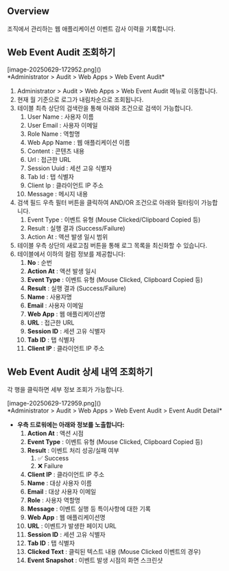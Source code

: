 ## Overview

조직에서 관리하는 웹 애플리케이션 이벤트 감사 이력을 기록합니다.


## Web Event Audit 조회하기

<p align="center">
<div>[image-20250629-172952.png]()</div>
*Administrator &gt; Audit &gt; Web Apps &gt; Web Event Audit*
</p>

1. Administrator &gt; Audit &gt; Web Apps &gt; Web Event Audit 메뉴로 이동합니다.
2. 현재 월 기준으로 로그가 내림차순으로 조회됩니다.
3. 테이블 최측 상단의 검색란을 통해 아래와 조건으로 검색이 가능합니다.
    1. User Name : 사용자 이름
    2. User Email : 사용자 이메일
    3. Role Name : 역할명
    4. Web App Name : 웹 애플리케이션 이름
    5. Content : 콘텐츠 내용
    6. Url : 접근한 URL
    7. Session Uuid : 세션 고유 식별자
    8. Tab Id : 탭 식별자
    9. Client Ip : 클라이언트 IP 주소
    10. Message : 메시지 내용
4. 검색 필드 우측 필터 버튼을 클릭하여 AND/OR 조건으로 아래와 필터링이 가능합니다.
    1. Event Type : 이벤트 유형 (Mouse Clicked/Clipboard Copied 등)
    2. Result : 실행 결과 (Success/Failure)
    3. Action At : 액션 발생 일시 범위
5. 테이블 우측 상단의 새로고침 버튼을 통해 로그 목록을 최신화할 수 있습니다.
6. 테이블에서 이하의 컬럼 정보를 제공합니다:
    1.  **No**  : 순번
    2.  **Action At**  : 액션 발생 일시
    3.  **Event Type**  : 이벤트 유형 (Mouse Clicked, Clipboard Copied 등)
    4.  **Result**  : 실행 결과 (Success/Failure)
    5.  **Name**  : 사용자명
    6.  **Email**  : 사용자 이메일
    7.  **Web App**  : 웹 애플리케이션명
    8.  **URL**  : 접근한 URL
    9.  **Session ID**  : 세션 고유 식별자
    10.  **Tab ID**  : 탭 식별자
    11.  **Client IP**  : 클라이언트 IP 주소

## Web Event Audit 상세 내역 조회하기

각 행을 클릭하면 세부 정보 조회가 가능합니다.
<p align="center">
<div>[image-20250629-172959.png]()</div>
*Administrator &gt; Audit &gt; Web Apps &gt; Web Event Audit &gt; Event Audit Detail*
</p>

*  **우측 드로워에는 아래와 정보를 노출합니다:** 
    1.  **Action At**  : 액션 시점
    2.  **Event Type**  : 이벤트 유형 (Mouse Clicked, Clipboard Copied 등)
    3.  **Result**  : 이벤트 처리 성공/실패 여부
        1. ✅ Success
        2. ❌ Failure
    4.  **Client IP**  : 클라이언트 IP 주소
    5.  **Name**  : 대상 사용자 이름
    6.  **Email**  : 대상 사용자 이메일
    7.  **Role**  : 사용자 역할명
    8.  **Message**  : 이벤트 실행 등 특이사항에 대한 기록
    9.  **Web App**  : 웹 애플리케이션명
    10.  **URL**  : 이벤트가 발생한 페이지 URL
    11.  **Session ID**  : 세션 고유 식별자
    12.  **Tab ID**  : 탭 식별자
    13.  **Clicked Text**  : 클릭된 텍스트 내용 (Mouse Clicked 이벤트의 경우)
    14.  **Event Snapshot**  : 이벤트 발생 시점의 화면 스크린샷
